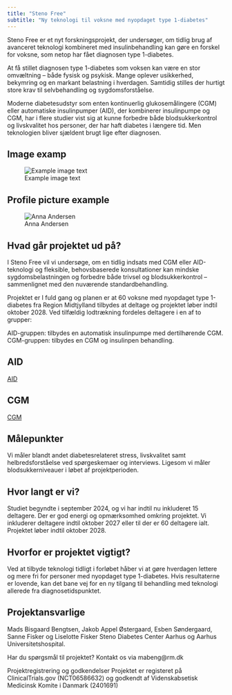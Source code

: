 ```yaml
---
title: "Steno Free"
subtitle: "Ny teknologi til voksne med nyopdaget type 1-diabetes"
---
```


Steno Free er et nyt forskningsprojekt, der undersøger, om tidlig brug af avanceret teknologi kombineret med insulinbehandling kan gøre en forskel for voksne, som netop har fået diagnosen type 1-diabetes.

At få stillet diagnosen type 1-diabetes som voksen kan være en stor omvæltning – både fysisk og psykisk. Mange oplever usikkerhed, bekymring og en markant belastning i hverdagen. Samtidig stilles der hurtigt store krav til selvbehandling og sygdomsforståelse.

Moderne diabetesudstyr som enten kontinuerlig glukosemålingere (CGM) eller automatiske insulinpumper (AID), der kombinerer insulinpumpe og CGM, har i flere studier vist sig at kunne forbedre både blodsukkerkontrol og livskvalitet hos personer, der har haft diabetes i længere tid. Men teknologien bliver sjældent brugt lige efter diagnosen.


## Image examp

![Example image
text](/_extensions/steno-aarhus/sdca-theme/images/banner.png){fig-alt="Abstract line art forming a continuous, looping wave pattern in red on a white background."}

```{=html}
<!--
Text inside blocks like this is not shown on the website. It is only for
you to read.

Notice that the "code" to add the image above has three elements:

1.  The part in the `[]`: This is the text that will be shown below the
    image. It is not necessary to add this text, but it can be good idea
    to add a short description of the image.

2.  The part in the `()`: This is the file path to the image. It is
    necessary to add this text, and it should be the path to the image
    you want to add.

3.  The part in the `{}`: The `fig-alt=""` part is the alternative text
    for the image. It's used by screen readers to describe the image to
    visually impaired users, so it is important for accessibility. The
    alt text should be a short description of the image.
-->
```


```{=html}
<!--
The "code" for the button has multiple elements as well:

1.  The part in the `[]`: This is the text that will be shown on the
    button.
2.  The part in the `()`: This is the link to the page you want to link
    to.
3.  The part in the `{}`: The `.btn` and `.btn-primary` are classes that
    style the button. Leave them as they are to keep the button styled
    as it is now. `role="button"` is a role that tells screen readers 
    that this is a button, which is important for accessibility.
4.  The `text-center` part is a class that centers the button on the
    page. You can remove it if you want the button to be left-aligned.
-->
```

## Profile picture example

::: text-center
![Anna
Andersen](/_extensions/steno-aarhus/sdca-theme/images/home-banner.jpg){.profile-picture
fig-alt="Image of Anna Andersen"}
:::

```{=html}
<!--
The "code" for adding a "profile-picture" (which is an image with
rounded corners) has the same elements as the image example above, but 
with a different class in the `{}` part, namely `.profile-picture`.

The `text-center` part is a class that centers the image text on the page,
which is the text in the `[]` part. 

You can remove `text-center` along
with the `:::` before and after the image if you want the text to be
left-aligned.
-->
```

## Hvad går projektet ud på?

I Steno Free vil vi undersøge, om en tidlig indsats med CGM eller AID-teknologi og fleksible, behovsbaserede konsultationer kan mindske sygdomsbelastningen og forbedre både trivsel og blodsukkerkontrol – sammenlignet med den nuværende standardbehandling.

Projektet er I fuld gang og planen er at 60 voksne med nyopdaget type 1-diabetes fra Region Midtjylland tilbydes at deltage og projektet løber indtil oktober 2028. Ved tilfældig lodtrækning fordeles deltagere i en af to grupper:

AID-gruppen: tilbydes en automatisk insulinpumpe med dertilhørende CGM. 
CGM-gruppen: tilbydes en CGM og insulinpen behandling.


## AID

::: text-center
[AID](https://www.medtronic-diabetes.com/da-DK/insulinpumpe/minimed-780g-systemet){.btn
.btn-primary role="button"}
:::

## CGM

::: text-center
[CGM](https://www.freestyle.abbott/da-dk/home.html?gad_source=1&gad_campaignid=21406895265&gclid=EAIaIQobChMI7eSuxMiyjQMVL2RBAh2K7RsiEAAYASAAEgJFZPD_BwE){.btn
.btn-primary role="button"}
:::

## Målepunkter

Vi måler blandt andet diabetesrelateret stress, livskvalitet samt helbredsforståelse ved spørgeskemaer og interviews. Ligesom vi måler blodsukkerniveauer i løbet af projektperioden.

## Hvor langt er vi?

Studiet begyndte i september 2024, og vi har indtil nu inkluderet 15 deltagere. Der er god energi og opmærksomhed omkring projektet. Vi inkluderer deltagere indtil oktober 2027 eller til der er 60 deltagere ialt. Projektet løber indtil oktober 2028. 

## Hvorfor er projektet vigtigt?
Ved at tilbyde teknologi tidligt i forløbet håber vi at gøre hverdagen lettere og mere fri for personer med nyopdaget type 1-diabetes. Hvis resultaterne er lovende, kan det bane vej for en ny tilgang til behandling med teknologi allerede fra diagnosetidspunktet.

## Projektansvarlige
Mads Bisgaard Bengtsen, Jakob Appel Østergaard, Esben Søndergaard, Sanne Fisker og Liselotte Fisker
Steno Diabetes Center Aarhus og Aarhus Universitetshospital.

Har du spørgsmål til projektet? 
Kontakt os via mabeng@rm.dk

Projektregistrering og godkendelser
Projektet er registeret på ClinicalTrials.gov (NCT06586632) og godkendt af Videnskabsetisk Medicinsk Komite i Danmark (2401691)



